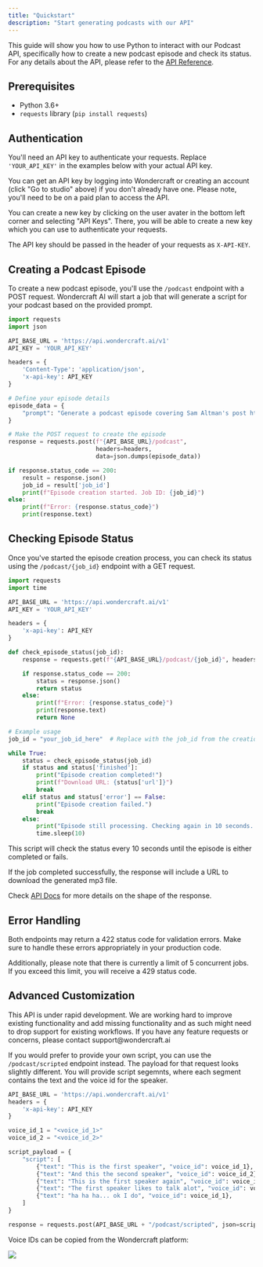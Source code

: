 ```yaml
---
title: "Quickstart"
description: "Start generating podcasts with our API"
---
```


This guide will show you how to use Python to interact with our Podcast API, specifically how to create a new podcast episode and check its status.
For any details about the API, please refer to the [API Reference](/api-reference).

## Prerequisites

- Python 3.6+
- `requests` library (`pip install requests`)

## Authentication

You'll need an API key to authenticate your requests. Replace `'YOUR_API_KEY'` in the examples below with your actual API key.

You can get an API key by logging into Wondercraft or creating an account (click "Go to studio" above) if you don't already have one.
Please note, you'll need to be on a paid plan to access the API.

You can create a new key by clicking on the user avater in the bottom left corner and selecting "API Keys". There, you will be able to create a new key which you can use to authenticate your requests.

The API key should be passed in the header of your requests as `X-API-KEY`.

## Creating a Podcast Episode

To create a new podcast episode, you'll use the `/podcast` endpoint with a POST request.
Wondercraft AI will start a job that will generate a script for your podcast based on the provided prompt.

```python
import requests
import json

API_BASE_URL = 'https://api.wondercraft.ai/v1'
API_KEY = 'YOUR_API_KEY'

headers = {
    'Content-Type': 'application/json',
    'x-api-key': API_KEY
}

# Define your episode details
episode_data = {
    "prompt": "Generate a podcast episode covering Sam Altman's post https://ia.samaltman.com/"
}

# Make the POST request to create the episode
response = requests.post(f"{API_BASE_URL}/podcast",
                         headers=headers,
                         data=json.dumps(episode_data))

if response.status_code == 200:
    result = response.json()
    job_id = result['job_id']
    print(f"Episode creation started. Job ID: {job_id}")
else:
    print(f"Error: {response.status_code}")
    print(response.text)
```

## Checking Episode Status

Once you've started the episode creation process, you can check its status using the `/podcast/{job_id}` endpoint with a GET request.

```python
import requests
import time

API_BASE_URL = 'https://api.wondercraft.ai/v1'
API_KEY = 'YOUR_API_KEY'

headers = {
    'x-api-key': API_KEY
}

def check_episode_status(job_id):
    response = requests.get(f"{API_BASE_URL}/podcast/{job_id}", headers=headers)

    if response.status_code == 200:
        status = response.json()
        return status
    else:
        print(f"Error: {response.status_code}")
        print(response.text)
        return None

# Example usage
job_id = "your_job_id_here"  # Replace with the job_id from the creation response

while True:
    status = check_episode_status(job_id)
    if status and status['finished']:
        print("Episode creation completed!")
        print(f"Download URL: {status['url']}")
        break
    elif status and status['error'] == False:
        print("Episode creation failed.")
        break
    else:
        print("Episode still processing. Checking again in 10 seconds...")
        time.sleep(10)
```

This script will check the status every 10 seconds until the episode is either completed or fails.

If the job completed successfully, the response will include a URL to download the generated mp3 file.

Check [API Docs](/api-reference/endpoint/get_job_status) for more details on the shape of the response.

## Error Handling

Both endpoints may return a 422 status code for validation errors. Make sure to handle these errors appropriately in your production code.

Additionally, please note that there is currently a limit of 5 concurrent jobs. If you exceed this limit, you will receive a 429 status code.

## Advanced Customization

<Warning>
  This API is under rapid development. We are working hard to improve existing
  functionality and add missing functionality and as such might need to drop
  support for existing workflows. If you have any feature requests or concerns,
  please contact support@wondercraft.ai
</Warning>

If you would prefer to provide your own script, you can use the `/podcast/scripted` endpoint instead. The payload for that request
looks slightly different. You will provide script segemnts, where each segment contains the text and the voice id for the
speaker.

```python
API_BASE_URL = 'https://api.wondercraft.ai/v1'
headers = {
    'x-api-key': API_KEY
}

voice_id_1 = "<voice_id_1>"
voice_id_2 = "<voice_id_2>"

script_payload = {
    "script": [
        {"text": "This is the first speaker", "voice_id": voice_id_1},
        {"text": "And this the second speaker", "voice_id": voice_id_2},
        {"text": "This is the first speaker again", "voice_id": voice_id_1},
        {"text": "The first speaker likes to talk alot", "voice_id": voice_id_2},
        {"text": "ha ha ha... ok I do", "voice_id": voice_id_1},
    ]
}

response = requests.post(API_BASE_URL + "/podcast/scripted", json=script_payload, headers=headers)
```

Voice IDs can be copied from the Wondercraft platform:

<Frame>
  <img src="/images/copy_voice_id.png" style={{ borderRadius: "0.5rem" }} />
</Frame>
